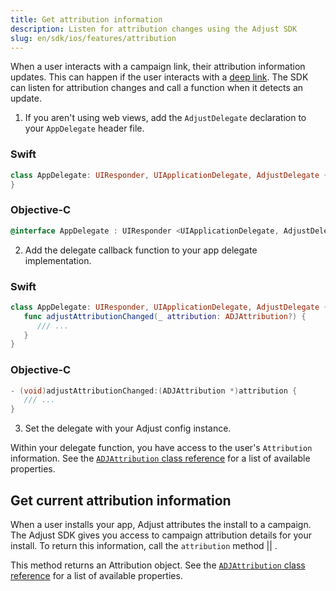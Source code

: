 ```yaml
---
title: Get attribution information
description: Listen for attribution changes using the Adjust SDK
slug: en/sdk/ios/features/attribution
---
```



When a user interacts with a campaign link, their attribution information updates. This can happen if the user interacts with a [deep link](https://help.adjust.com/en/article/deep-links). The SDK can listen for attribution changes and call a function when it detects an update.

1. If you aren't using web views, add the `AdjustDelegate` declaration to your `AppDelegate` header file.

<Tabs>
<Tab sync="swift">

### Swift

```swift
class AppDelegate: UIResponder, UIApplicationDelegate, AdjustDelegate {
}
```

</Tab>
<Tab sync="objc">

### Objective-C

```objective-c
@interface AppDelegate : UIResponder <UIApplicationDelegate, AdjustDelegate>
```

</Tab>
</Tabs>

2. Add the delegate callback function to your app delegate implementation.

<Tabs>
<Tab sync="swift">

### Swift

```swift
class AppDelegate: UIResponder, UIApplicationDelegate, AdjustDelegate {
   func adjustAttributionChanged(_ attribution: ADJAttribution?) {
      /// ...
   }
}
```

</Tab>
<Tab sync="objc">

### Objective-C

```objective-c
- (void)adjustAttributionChanged:(ADJAttribution *)attribution {
   /// ...
}
```

</Tab>
</Tabs>

3. Set the delegate with your Adjust config instance.

<SetDelegate />

Within your delegate function, you have access to the user's `Attribution` information. See the [`ADJAttribution` class reference](/en/sdk/ios/reference/adjattribution) for a list of available properties.

## Get current attribution information

When a user installs your app, Adjust attributes the install to a campaign. The Adjust SDK gives you access to campaign attribution details for your install. To return this information, call the <Tooltip>`attribution` method || <AttributionSig /></Tooltip>.

This method returns an Attribution object. See the [`ADJAttribution` class reference](/en/sdk/ios/reference/adjattribution) for a list of available properties.

<Attribution />
